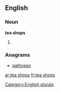 
==English==

===Noun===
'''tea shops'''

# {{plural of|[[tea shop]]}}

===Anagrams===
* [[pathoses#English|pathoses]]

[[Category:English plurals]]

[[ar:tea shops]]
[[fr:tea shops]]